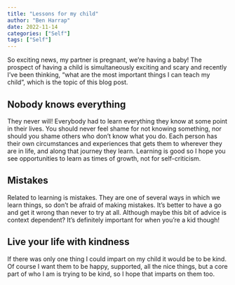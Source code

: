 ```yaml
---
title: "Lessons for my child"
author: "Ben Harrap"
date: 2022-11-14
categories: ["Self"]
tags: ["Self"]
---
```


So exciting news, my partner is pregnant, we're having a baby! The prospect of having a child is simultaneously exciting and scary and recently I've been thinking, "what are the most important things I can teach my child", which is the topic of this blog post.

## Nobody knows everything

They never will! Everybody had to learn everything they know at some point in their lives. You should never feel shame for not knowing something, nor should you shame others who don't know what you do. Each person has their own circumstances and experiences that gets them to wherever they are in life, and along that journey they learn. Learning is good so I hope you see opportunities to learn as times of growth, not for self-criticism.

## Mistakes

Related to learning is mistakes. They are one of several ways in which we learn things, so don't be afraid of making mistakes. It's better to have a go and get it wrong than never to try at all. Although maybe this bit of advice is context dependent? It's definitely important for when you're a kid though!

## Live your life with kindness

If there was only one thing I could impart on my child it would be to be kind. Of course I want them to be happy, supported, all the nice things, but a core part of who I am is trying to be kind, so I hope that imparts on them too.